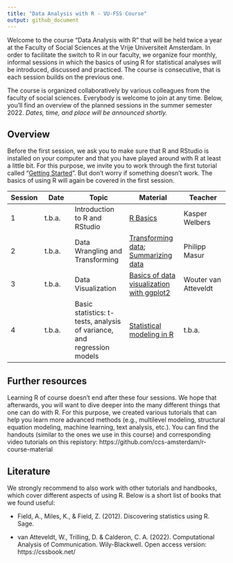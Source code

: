 ```yaml
---
title: "Data Analysis with R - VU-FSS Course"
output: github_document
---
```



Welcome to the course "Data Analysis with R" that will be held twice a year at the Faculty of Social Sciences at the Vrije Universiteit Amsterdam. In order to facilitate the switch to R in our faculty, we organize four monthly, informal sessions in which the basics of using R for statistical analyses will be introduced, discussed and practiced. The course is consecutive, that is each session builds on the previous one. 

The course is organized collaboratively by various colleagues from the faculty of social sciences. Everybody is welcome to join at any time. Below, you'll find an overview of the planned sessions in the summer semester 2022. *Dates, time, and place will be announced shortly.* 


## Overview

Before the first session, we ask you to make sure that R and RStudio is installed on your computer and that you have played around with R at least a little bit. For this purpose, we invite you to work through the first tutorial called "[Getting Started](https://github.com/ccs-amsterdam/r-course-material/blob/master/tutorials/R_basics_1_getting_started_short.md)". But don't worry if something doesn't work. The basics of using R will again be covered in the first session. 

| Session | Date | Topic | Material | Teacher |
|---- | ---- | ------- | ------- | ------ |
| 1 | t.b.a. | Introduction to R and RStudio |  [R Basics](https://github.com/masurp/VU_CADC/blob/main/tutorials/R_basics_introduction.md)| Kasper Welbers |
| 2 | t.b.a. | Data Wrangling and Transforming | [Transforming data](https://github.com/ccs-amsterdam/r-course-material/blob/master/tutorials/R-tidy-5-transformation.md); [Summarizing data](https://github.com/ccs-amsterdam/r-course-material/blob/master/tutorials/R-tidy-5b-groupby.md) | Philipp Masur |
| 3 | t.b.a. | Data Visualization | [Basics of data visualization with ggplot2](https://github.com/ccs-amsterdam/r-course-material/blob/master/tutorials/r-tidy-3_7-visualization.md) | Wouter van Atteveldt |
| 4 | t.b.a. | Basic statistics: t-tests, analysis of variance, and regression models | [Statistical modeling in R](https://github.com/ccs-amsterdam/r-course-material/blob/master/tutorials/simple_modeling.md) | t.b.a. |


## Further resources

Learning R of course doesn't end after these four sessions. We hope that afterwards, you will want to dive deeper into the many different things that one can do with R. For this purpose, we created various tutorials that can help you learn more advanced methods (e.g., multilevel modeling, structural equation modeling, machine learning, text analysis, etc.). You can find the handouts (similar to the ones we use in this course) and corresponding video tutorials on this repistory: https://github.com/ccs-amsterdam/r-course-material

## Literature

We strongly recommend to also work with other tutorials and handbooks, which cover different aspects of using R. Below is a short list of books that we found useful: 

- Field, A., Miles, K., & Field, Z. (2012). Discovering statistics using R. Sage. 

- van Atteveldt, W., Trilling, D. & Calderon, C. A. (2022). Computational Analysis of Communication. Wily-Blackwell. Open access version: https://cssbook.net/





